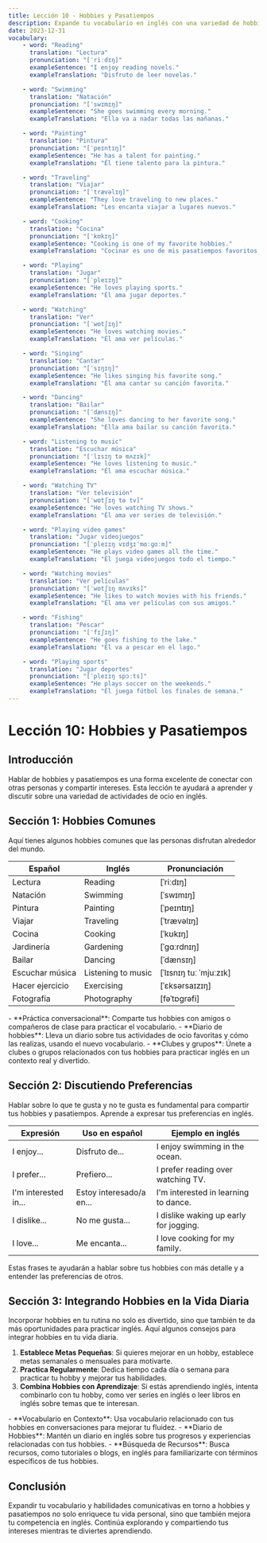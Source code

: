 ```yaml
---
title: Lección 10 - Hobbies y Pasatiempos
description: Expande tu vocabulario en inglés con una variedad de hobbies y pasatiempos y aprende a hablar sobre tus intereses.
date: 2023-12-31
vocabulary:
    - word: "Reading"
      translation: "Lectura"
      pronunciation: "[ˈriːdɪŋ]"
      exampleSentence: "I enjoy reading novels."
      exampleTranslation: "Disfruto de leer novelas."

    - word: "Swimming"
      translation: "Natación"
      pronunciation: "[ˈswɪmɪŋ]"
      exampleSentence: "She goes swimming every morning."
      exampleTranslation: "Ella va a nadar todas las mañanas."

    - word: "Painting"
      translation: "Pintura"
      pronunciation: "[ˈpeɪntɪŋ]"
      exampleSentence: "He has a talent for painting."
      exampleTranslation: "Él tiene talento para la pintura."

    - word: "Traveling"
      translation: "Viajar"
      pronunciation: "[ˈtrævəlɪŋ]"
      exampleSentence: "They love traveling to new places."
      exampleTranslation: "Les encanta viajar a lugares nuevos."

    - word: "Cooking"
      translation: "Cocina"
      pronunciation: "[ˈkʊkɪŋ]"
      exampleSentence: "Cooking is one of my favorite hobbies."
      exampleTranslation: "Cocinar es uno de mis pasatiempos favoritos."

    - word: "Playing"
      translation: "Jugar"
      pronunciation: "[ˈpleɪɪŋ]"
      exampleSentence: "He loves playing sports."
      exampleTranslation: "Él ama jugar deportes."

    - word: "Watching"
      translation: "Ver"
      pronunciation: "[ˈwɒtʃɪŋ]"
      exampleSentence: "He loves watching movies."
      exampleTranslation: "Él ama ver películas."

    - word: "Singing"
      translation: "Cantar"
      pronunciation: "[ˈsɪŋɪŋ]"
      exampleSentence: "He likes singing his favorite song."
      exampleTranslation: "Él ama cantar su canción favorita."

    - word: "Dancing"
      translation: "Bailar"
      pronunciation: "[ˈdænsɪŋ]"
      exampleSentence: "She loves dancing to her favorite song."
      exampleTranslation: "Ella ama bailar su canción favorita."

    - word: "Listening to music"
      translation: "Escuchar música"
      pronunciation: "[ˈlɪsɪŋ tə mʌzɪk]"
      exampleSentence: "He loves listening to music."
      exampleTranslation: "Él ama escuchar música."

    - word: "Watching TV"
      translation: "Ver televisión"
      pronunciation: "[ˈwɒtʃɪŋ tə tv]"
      exampleSentence: "He loves watching TV shows."
      exampleTranslation: "Él ama ver series de televisión."

    - word: "Playing video games"
      translation: "Jugar videojuegos"
      pronunciation: "[ˈpleɪɪŋ vɪdʒɪˈmɑːɡɑːm]"
      exampleSentence: "He plays video games all the time."
      exampleTranslation: "Él juega videojuegos todo el tiempo."

    - word: "Watching movies"
      translation: "Ver películas"
      pronunciation: "[ˈwɒtʃɪŋ mʌvɪks]"
      exampleSentence: "He likes to watch movies with his friends."
      exampleTranslation: "Él ama ver películas con sus amigos."

    - word: "Fishing"
      translation: "Pescar"
      pronunciation: "[ˈfɪʃɪŋ]"
      exampleSentence: "He goes fishing to the lake."
      exampleTranslation: "Él va a pescar en el lago."

    - word: "Playing sports"
      translation: "Jugar deportes"
      pronunciation: "[ˈpleɪɪŋ spɔːts]"
      exampleSentence: "He plays soccer on the weekends."
      exampleTranslation: "Él juega fútbol los finales de semana."
---
```


# Lección 10: Hobbies y Pasatiempos

## Introducción

Hablar de hobbies y pasatiempos es una forma excelente de conectar con otras personas y compartir intereses. Esta lección te ayudará a aprender y discutir sobre una variedad de actividades de ocio en inglés.

## Sección 1: Hobbies Comunes

Aquí tienes algunos hobbies comunes que las personas disfrutan alrededor del mundo.

| Español         | Inglés             | Pronunciación          |
| --------------- | ------------------ | ---------------------- |
| Lectura         | Reading            | [ˈriːdɪŋ]              |
| Natación        | Swimming           | [ˈswɪmɪŋ]              |
| Pintura         | Painting           | [ˈpeɪntɪŋ]             |
| Viajar          | Traveling          | [ˈtrævəlɪŋ]            |
| Cocina          | Cooking            | [ˈkʊkɪŋ]               |
| Jardinería      | Gardening          | [ˈgɑːrdnɪŋ]            |
| Bailar          | Dancing            | [ˈdænsɪŋ]              |
| Escuchar música | Listening to music | [ˈlɪsnɪŋ tuː ˈmjuːzɪk] |
| Hacer ejercicio | Exercising         | [ˈɛksərsaɪzɪŋ]         |
| Fotografía      | Photography        | [fəˈtɒgrəfi]           |

<TextToSpeechPlayer mp3File={../assets/courses/english/_shared/lessons/lesson10/audio/hobbies.mp3} />

<!-- prettier-ignore -->
<TipBox>
-   **Práctica conversacional**: Comparte tus hobbies con amigos o compañeros de clase para practicar el vocabulario.
-   **Diario de hobbies**: Lleva un diario sobre tus actividades de ocio favoritas y cómo las realizas, usando el nuevo
    vocabulario.
-   **Clubes y grupos**: Únete a clubes o grupos relacionados con tus hobbies para practicar inglés en un contexto real y divertido.
</TipBox>

## Sección 2: Discutiendo Preferencias

Hablar sobre lo que te gusta y no te gusta es fundamental para compartir tus hobbies y pasatiempos. Aprende a expresar tus preferencias en inglés.

| Expresión            | Uso en español           | Ejemplo en inglés                      |
| -------------------- | ------------------------ | -------------------------------------- |
| I enjoy...           | Disfruto de...           | I enjoy swimming in the ocean.         |
| I prefer...          | Prefiero...              | I prefer reading over watching TV.     |
| I'm interested in... | Estoy interesado/a en... | I'm interested in learning to dance.   |
| I dislike...         | No me gusta...           | I dislike waking up early for jogging. |
| I love...            | Me encanta...            | I love cooking for my family.          |

Estas frases te ayudarán a hablar sobre tus hobbies con más detalle y a entender las preferencias de otros.

<TextToSpeechPlayer mp3File={../assets/courses/english/_shared/lessons/lesson10/audio/discussing-preferences.mp3} />

## Sección 3: Integrando Hobbies en la Vida Diaria

Incorporar hobbies en tu rutina no solo es divertido, sino que también te da más oportunidades para practicar inglés. Aquí algunos consejos para integrar hobbies en tu vida diaria.

1. **Establece Metas Pequeñas**: Si quieres mejorar en un hobby, establece metas semanales o mensuales para motivarte.
2. **Practica Regularmente**: Dedica tiempo cada día o semana para practicar tu hobby y mejorar tus habilidades.
3. **Combina Hobbies con Aprendizaje**: Si estás aprendiendo inglés, intenta combinarlo con tu hobby, como ver series en inglés o leer libros en inglés sobre temas que te interesan.

<!-- prettier-ignore -->
<TipBox>
-   **Vocabulario en Contexto**: Usa vocabulario relacionado con tus hobbies en conversaciones para mejorar tu fluidez.
-   **Diario de Hobbies**: Mantén un diario en inglés sobre tus progresos y experiencias relacionadas con tus hobbies. 
-   **Búsqueda de Recursos**: Busca recursos, como tutoriales o blogs, en inglés para familiarizarte con términos específicos de tus hobbies.
</TipBox>

## Conclusión

Expandir tu vocabulario y habilidades comunicativas en torno a hobbies y pasatiempos no solo enriquece tu vida personal, sino que también mejora tu competencia en inglés. Continúa explorando y compartiendo tus intereses mientras te diviertes aprendiendo.
